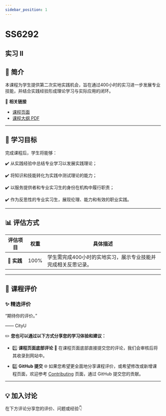 ```yaml
---
sidebar_position: 1
---
```


# SS6292
## 实习 II

## **📘 简介**
本课程为学生提供第二次实地实践机会，旨在通过400小时的实习进一步发展专业技能，并结合实践经验形成理论学习与实际应用的闭环。

🔗 **相关链接**
- [课程页面](https://www.cityu.edu.hk/catalogue/pg/202425/course/SS6292.htm)
- [课程大纲 PDF](https://www.cityu.edu.hk/catalogue/pg/202425/course/SS6292.pdf)

---

## **🎯 学习目标**

完成课程后，学生将能够：

✔️ 从实践经验中总结专业学习以发展实践理论；

✔️ 将知识和技能转化为实践中测试理论的能力；

✔️ 以服务提供者和专业实习生的身份在机构中履行职责；

✔️ 作为反思性的专业实习生，展现伦理、能力和有效的职业实践。

---

## **📊 评估方式**

| **评估项目**             | **权重** | **具体描述**                                                                                       |
|------------------------|---------|---------------------------------------------------------------------------------------------------|
| **💼 实践**             | 100%    | 学生需完成400小时的实地实习，展示专业技能并完成相关反思记录。                                                  |

---

## **💬 课程评价**

### ✨ **精选评价**
<div className={commentStyles.commentBox}>
    <p className={commentStyles.commentText}>
        “期待你的评价。”
    </p>
    <p className={commentStyles.commentAuthor}>—— CityU</p>
</div>

✏️ **您也可以通过以下方式分享您的学习体验和建议：**

- 1️⃣ **课程页面底部评论**
💬 在课程页面底部直接提交您的评论，我们会审核后将其收录到网站中。

- 2️⃣ **GitHub 提交**
🌐 如果您希望更全面地分享课程评价，或希望修改或新增课程页面，欢迎参考 [Contributing](/contributing) 页面，通过 GitHub 提交您的贡献。

---

## **💡 加入讨论**

在下方评论分享您的评价、问题或经验👇
<Utterances />
